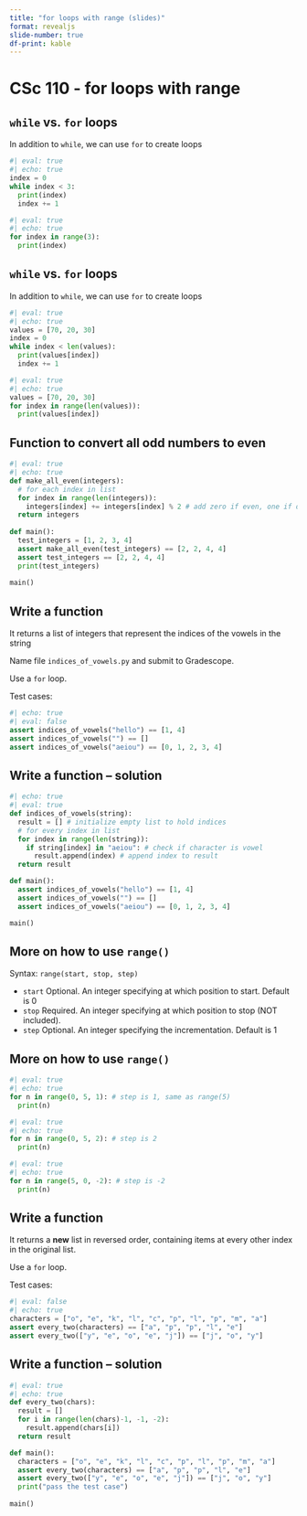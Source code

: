```yaml
---
title: "for loops with range (slides)"
format: revealjs
slide-number: true
df-print: kable
---
```


# CSc 110 - for loops with range

## `while` vs. `for` loops

In addition to `while`, we can use `for` to create loops
```python
#| eval: true
#| echo: true
index = 0
while index < 3:
  print(index)
  index += 1
```

```python
#| eval: true
#| echo: true
for index in range(3):
  print(index)
```

## `while` vs. `for` loops

In addition to `while`, we can use `for` to create loops

```python
#| eval: true
#| echo: true
values = [70, 20, 30]
index = 0
while index < len(values):
  print(values[index])
  index += 1
```

```python
#| eval: true
#| echo: true
values = [70, 20, 30]
for index in range(len(values)):
  print(values[index])
```


## Function to convert all odd numbers to even

```python
#| eval: true
#| echo: true
def make_all_even(integers):
  # for each index in list
  for index in range(len(integers)):
    integers[index] += integers[index] % 2 # add zero if even, one if odd
  return integers
      
def main():
  test_integers = [1, 2, 3, 4]
  assert make_all_even(test_integers) == [2, 2, 4, 4]
  assert test_integers == [2, 2, 4, 4]
  print(test_integers) 
  
main()
```

## Write a function

It returns a list of integers that represent the indices of the vowels in the string

Name file `indices_of_vowels.py` and submit to Gradescope. 

Use a `for` loop.

Test cases:

```python
#| echo: true
#| eval: false
assert indices_of_vowels("hello") == [1, 4]
assert indices_of_vowels("") == []
assert indices_of_vowels("aeiou") == [0, 1, 2, 3, 4]
```

## Write a function -- solution

```python
#| echo: true
#| eval: true
def indices_of_vowels(string):
  result = [] # initialize empty list to hold indices
  # for every index in list
  for index in range(len(string)):
    if string[index] in "aeiou": # check if character is vowel
      result.append(index) # append index to result
  return result

def main():
  assert indices_of_vowels("hello") == [1, 4]
  assert indices_of_vowels("") == []
  assert indices_of_vowels("aeiou") == [0, 1, 2, 3, 4]

main()
```


## More on how to use `range()`

Syntax: `range(start, stop, step)`

-   `start` Optional. An integer specifying at which position to start. Default is 0
-   `stop` Required. An integer specifying at which position to stop (NOT included).
-   `step` Optional. An integer specifying the incrementation. Default is 1

## More on how to use `range()`

```python
#| eval: true
#| echo: true
for n in range(0, 5, 1): # step is 1, same as range(5)
  print(n)
```

```python
#| eval: true
#| echo: true
for n in range(0, 5, 2): # step is 2
  print(n)
```

```python
#| eval: true
#| echo: true
for n in range(5, 0, -2): # step is -2
  print(n)
```

## Write a function

It returns a **new**  list in reversed order, containing items at every other index in the original list.

Use a `for` loop.

Test cases:

```python
#| eval: false
#| echo: true
characters = ["o", "e", "k", "l", "c", "p", "l", "p", "m", "a"]
assert every_two(characters) == ["a", "p", "p", "l", "e"]
assert every_two(["y", "e", "o", "e", "j"]) == ["j", "o", "y"]
```

## Write a function -- solution

```python
#| eval: true
#| echo: true
def every_two(chars):
  result = []
  for i in range(len(chars)-1, -1, -2):
    result.append(chars[i])
  return result

def main():
  characters = ["o", "e", "k", "l", "c", "p", "l", "p", "m", "a"]
  assert every_two(characters) == ["a", "p", "p", "l", "e"]
  assert every_two(["y", "e", "o", "e", "j"]) == ["j", "o", "y"]
  print("pass the test case")
  
main()
```

